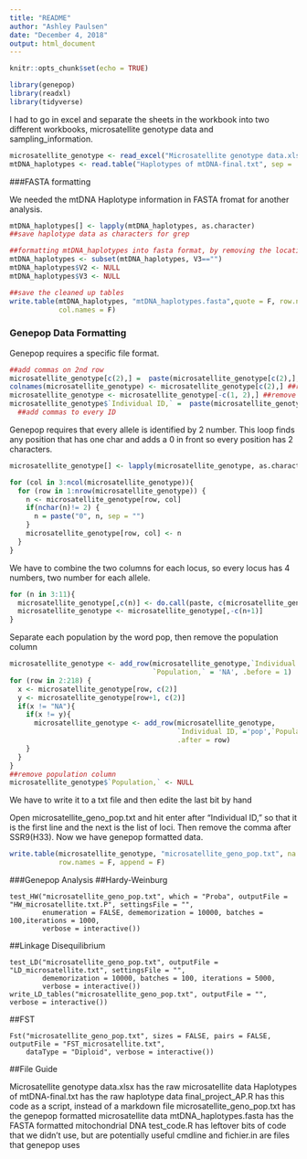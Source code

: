 ```yaml
---
title: "README"
author: "Ashley Paulsen"
date: "December 4, 2018"
output: html_document
---
```


```r
knitr::opts_chunk$set(echo = TRUE)

library(genepop)
library(readxl)
library(tidyverse)
```
I had to go in excel and separate the sheets in the workbook into two different workbooks, microsatellite genotype data and sampling_information.

```r
microsatellite_genotype <- read_excel("Microsatellite genotype data.xlsx")
mtDNA_haplotypes <- read.table("Haplotypes of mtDNA-final.txt", sep = '\t', fill = T)
```

###FASTA formatting

We needed the mtDNA Haplotype information in FASTA fromat for another analysis.

```r
mtDNA_haplotypes[] <- lapply(mtDNA_haplotypes, as.character)
##save haplotype data as characters for grep

##formatting mtDNA_haplotypes into fasta format, by removing the location information
mtDNA_haplotypes <- subset(mtDNA_haplotypes, V3=="") 
mtDNA_haplotypes$V2 <- NULL
mtDNA_haplotypes$V3 <- NULL

##save the cleaned up tables
write.table(mtDNA_haplotypes, "mtDNA_haplotypes.fasta",quote = F, row.names = F,
            col.names = F)
```

### Genepop Data Formatting

Genepop requires a specific file format.

```r
##add commas on 2nd row
microsatellite_genotype[c(2),] =  paste(microsatellite_genotype[c(2),], ",", sep = "")
colnames(microsatellite_genotype) <- microsatellite_genotype[c(2),] ##rename columns
microsatellite_genotype <- microsatellite_genotype[-c(1, 2),] ##remove top two rows, now useless
microsatellite_genotype$`Individual ID,` =  paste(microsatellite_genotype$`Individual ID,`, ",")
  ##add commas to every ID
```

Genepop requires that every allele is identified by 2 number. This loop finds any position that has one char and adds a 0 in front so every position has 2 characters.

```r
microsatellite_genotype[] <- lapply(microsatellite_genotype, as.character)

for (col in 3:ncol(microsatellite_genotype)){
  for (row in 1:nrow(microsatellite_genotype)) {
    n <- microsatellite_genotype[row, col]
    if(nchar(n)!= 2) {
      n = paste("0", n, sep = "")
    }
    microsatellite_genotype[row, col] <- n
  }
}  
```

We have to combine the two columns for each locus, so every locus has 4 numbers, two number for each allele.
```r
for (n in 3:11){
  microsatellite_genotype[,c(n)] <- do.call(paste, c(microsatellite_genotype[,c(n,n+1)], sep = "")) 
  microsatellite_genotype <- microsatellite_genotype[,-c(n+1)]
}
```

Separate each population by the word pop, then remove the population column
```r
microsatellite_genotype <- add_row(microsatellite_genotype,`Individual ID,`='pop',
                                   `Population,` = 'NA', .before = 1)
for (row in 2:218) {
  x <- microsatellite_genotype[row, c(2)]
  y <- microsatellite_genotype[row+1, c(2)]
  if(x != "NA"){
    if(x != y){
      microsatellite_genotype <- add_row(microsatellite_genotype,
                                         `Individual ID,`='pop',`Population,` = 'NA',
                                         .after = row)
    }
  }
}
##remove population column
microsatellite_genotype$`Population,` <- NULL
```

We have to write it to a txt file and then edite the last bit by hand

Open microsatellite_geno_pop.txt and hit enter after "Individual ID," so that it is the first line and the next is the list of loci. Then remove the comma after SSR9(H33). Now we have genepop formatted data.

```r
write.table(microsatellite_genotype, "microsatellite_geno_pop.txt", na = "" ,quote = F,
            row.names = F, append = F)

```

###Genepop Analysis
##Hardy-Weinburg
```{}
test_HW("microsatellite_geno_pop.txt", which = "Proba", outputFile = "HW_microsatellite.txt.P", settingsFile = "",
        enumeration = FALSE, dememorization = 10000, batches = 100,iterations = 1000,
        verbose = interactive())
```

##Linkage Disequilibrium
```{}
test_LD("microsatellite_geno_pop.txt", outputFile = "LD_microsatellite.txt", settingsFile = "",
        dememorization = 10000, batches = 100, iterations = 5000,
        verbose = interactive())
write_LD_tables("microsatellite_geno_pop.txt", outputFile = "", verbose = interactive())
```

##FST
```{}
Fst("microsatellite_geno_pop.txt", sizes = FALSE, pairs = FALSE, outputFile = "FST_microsatellite.txt",
    dataType = "Diploid", verbose = interactive())
```

##File Guide

Microsatellite genotype data.xlsx has the raw microsatellite data
Haplotypes of mtDNA-final.txt has the raw haplotype data
final_project_AP.R has this code as a script, instead of a markdown file
microsatellite_geno_pop.txt has the genepop formatted microsatellite data
mtDNA_haplotypes.fasta has the FASTA formatted mitochondrial DNA
test_code.R has leftover bits of code that we didn't use, but are potentially useful
cmdline and fichier.in are files that genepop uses







